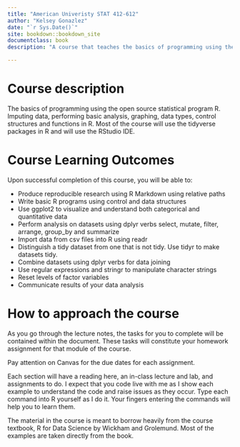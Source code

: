 --- 
title: "American Univeristy STAT 412-612"
author: "Kelsey Gonazlez"
date: "`r Sys.Date()`"
site: bookdown::bookdown_site
documentclass: book
description: "A course that teaches the basics of programming using the open source statistical program R. Imputing data, performing basic analysis, graphing, data types, control structures and functions in R. Most of the course will use the tidyverse packages in R and will rely on the RStudio IDE."

---

# Course description
The basics of programming using the open source statistical program R. Imputing data, performing basic analysis, graphing, data types, control structures and functions in R. Most of the course will use the tidyverse packages in R and will use the RStudio IDE.

# Course Learning Outcomes
Upon successful completion of this course, you will be able to:

* Produce reproducible research using R Markdown using relative paths
* Write basic R programs using control and data structures
* Use ggplot2 to visualize and understand both categorical and quantitative data
* Perform analysis on datasets using dplyr verbs select, mutate, filter, arrange, group_by and summarize
* Import data from csv files into R using readr
* Distinguish a tidy dataset from one that is not tidy. Use tidyr to make datasets tidy.
* Combine datasets using dplyr verbs for data joining
* Use regular expressions and stringr to manipulate character strings
* Reset levels of factor variables
* Communicate results of your data analysis

# How to approach the course
As you go through the lecture notes, the tasks for you to complete will be contained within the document. These tasks will constitute your homework assignment for that module of the course.

Pay attention on Canvas for the due dates for each assignment.

Each section will have a reading here, an in-class lecture and lab, and assignments to do. I expect that you code live with me as I show each example to understand the code and raise issues as they occur. Type each command into R yourself as I do it. Your fingers entering the commands will help you to learn them.

The material in the course is meant to borrow heavily from the course textbook, R for Data Science by Wickham and Grolemund. Most of the examples are taken directly from the book.

<!-- # Course Syllabus / Office hours / What’s on Blackboard -->
<!-- The course syllabus is available on your Blackboard course site or here. -->

<!-- I will have office hours on Zoom on Mondays at 10:45 - 11:30 am, 4:00 - 4:45 pm and 7:00 - 8:00 pm. Please come to at least one office hour per week and plan to have your video camera turned on so I can see you. -->

<!-- You will find places to upload your assignments on Blackboard. Your grades will also be on Blackboard along with course announcements. -->